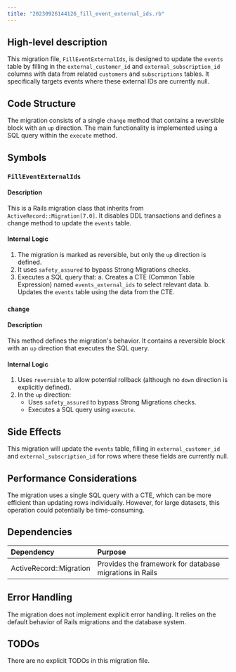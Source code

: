 ```yaml
---
title: "20230926144126_fill_event_external_ids.rb"
---
```


## High-level description
This migration file, `FillEventExternalIds`, is designed to update the `events` table by filling in the `external_customer_id` and `external_subscription_id` columns with data from related `customers` and `subscriptions` tables. It specifically targets events where these external IDs are currently null.

## Code Structure
The migration consists of a single `change` method that contains a reversible block with an `up` direction. The main functionality is implemented using a SQL query within the `execute` method.

## Symbols

### `FillEventExternalIds`
#### Description
This is a Rails migration class that inherits from `ActiveRecord::Migration[7.0]`. It disables DDL transactions and defines a change method to update the `events` table.

#### Internal Logic
1. The migration is marked as reversible, but only the `up` direction is defined.
2. It uses `safety_assured` to bypass Strong Migrations checks.
3. Executes a SQL query that:
   a. Creates a CTE (Common Table Expression) named `events_external_ids` to select relevant data.
   b. Updates the `events` table using the data from the CTE.

### `change`
#### Description
This method defines the migration's behavior. It contains a reversible block with an `up` direction that executes the SQL query.

#### Internal Logic
1. Uses `reversible` to allow potential rollback (although no `down` direction is explicitly defined).
2. In the `up` direction:
   - Uses `safety_assured` to bypass Strong Migrations checks.
   - Executes a SQL query using `execute`.

## Side Effects
This migration will update the `events` table, filling in `external_customer_id` and `external_subscription_id` for rows where these fields are currently null.

## Performance Considerations
The migration uses a single SQL query with a CTE, which can be more efficient than updating rows individually. However, for large datasets, this operation could potentially be time-consuming.

## Dependencies
| Dependency | Purpose |
|:-----------|:--------|
| ActiveRecord::Migration | Provides the framework for database migrations in Rails |

## Error Handling
The migration does not implement explicit error handling. It relies on the default behavior of Rails migrations and the database system.

## TODOs
There are no explicit TODOs in this migration file.